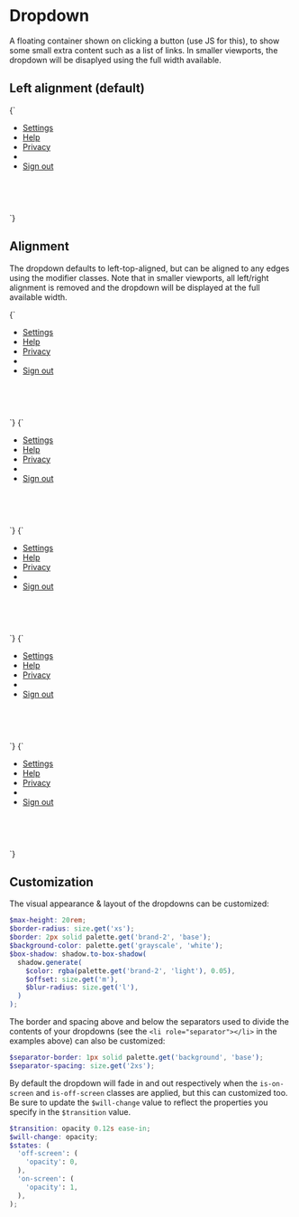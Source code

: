 
<Meta title="Atoms/Dropdown" />

# Dropdown

A floating container shown on clicking a button (use JS for this), to show some small extra content such as a list of links. In smaller viewports, the dropdown will be disaplyed using the full width available.

## Left alignment (default)

<Canvas>
  <Story name="Dropdown" inline={false} height="20rem">
    {`
      <div class="u-relative" style="height: 10rem; width: 30rem">
        <ul class="a-dropdown u-overflow-y-auto u-list-none">
          <li>
            <a href="/" class="a-button a-button--menu u-h6">Settings</a>
          </li>
          <li>
            <a href="/" class="a-button a-button--menu u-h6">Help</a>
          </li>
          <li>
            <a href="/" class="a-button a-button--menu u-h6">Privacy</a>
          </li>
          <li role="separator"></li>
          <li>
            <a href="/" class="a-button a-button--menu u-h6">Sign out</a>
          </li>
        </ul>
      </div>
    `}
  </Story>
</Canvas>

## Alignment

The dropdown defaults to left-top-aligned, but can be aligned to any edges using the modifier classes. Note that in smaller viewports, all left/right alignment is removed and the dropdown will be displayed at the full available width.

<Canvas>
  <Story name="a-dropdown--right" inline={false} height="20rem">
    {`
      <div class="u-relative" style="height: 10rem; width: 100%">
        <ul class="a-dropdown a-dropdown--right u-overflow-y-auto u-list-none">
          <li>
            <a href="/" class="a-button a-button--menu u-h6">Settings</a>
          </li>
          <li>
            <a href="/" class="a-button a-button--menu u-h6">Help</a>
          </li>
          <li>
            <a href="/" class="a-button a-button--menu u-h6">Privacy</a>
          </li>
          <li role="separator"></li>
          <li>
            <a href="/" class="a-button a-button--menu u-h6">Sign out</a>
          </li>
        </ul>
      </div>
    `}
  </Story>
  <Story name="a-dropdown--top" inline={false} height="20rem">
    {`
      <div class="u-relative u-flex" style="height: 10rem; width: 100%">
        <ul class="a-dropdown a-dropdown--top u-overflow-y-auto u-list-none">
          <li>
            <a href="/" class="a-button a-button--menu u-h6">Settings</a>
          </li>
          <li>
            <a href="/" class="a-button a-button--menu u-h6">Help</a>
          </li>
          <li>
            <a href="/" class="a-button a-button--menu u-h6">Privacy</a>
          </li>
          <li role="separator"></li>
          <li>
            <a href="/" class="a-button a-button--menu u-h6">Sign out</a>
          </li>
        </ul>
      </div>
    `}
  </Story>
  <Story name="a-dropdown--top a-dropdown--right" inline={false} height="20rem">
    {`
      <div class="u-relative u-flex" style="height: 10rem; width: 100%">
        <ul class="a-dropdown a-dropdown--top a-dropdown--right u-overflow-y-auto u-list-none">
          <li>
            <a href="/" class="a-button a-button--menu u-h6">Settings</a>
          </li>
          <li>
            <a href="/" class="a-button a-button--menu u-h6">Help</a>
          </li>
          <li>
            <a href="/" class="a-button a-button--menu u-h6">Privacy</a>
          </li>
          <li role="separator"></li>
          <li>
            <a href="/" class="a-button a-button--menu u-h6">Sign out</a>
          </li>
        </ul>
      </div>
    `}
  </Story>
  <Story name="a-dropdown--bottom dropdown--full" inline={false} height="20rem">
    {`
      <div class="u-relative u-flex" style="height: 10rem; width: 100%">
        <ul class="a-dropdown a-dropdown--full-width u-overflow-y-auto u-list-none">
          <li>
            <a href="/" class="a-button a-button--menu u-h6">Settings</a>
          </li>
          <li>
            <a href="/" class="a-button a-button--menu u-h6">Help</a>
          </li>
          <li>
            <a href="/" class="a-button a-button--menu u-h6">Privacy</a>
          </li>
          <li role="separator"></li>
          <li>
            <a href="/" class="a-button a-button--menu u-h6">Sign out</a>
          </li>
        </ul>
      </div>
    `}
  </Story>
  <Story name="a-dropdown--top dropdown--full" inline={false} height="20rem">
    {`
      <div class="u-relative u-flex" style="height: 10rem; width: 100%">
        <ul class="a-dropdown a-dropdown--top a-dropdown--full-width u-overflow-y-auto u-list-none">
          <li>
            <a href="/" class="a-button a-button--menu u-h6">Settings</a>
          </li>
          <li>
            <a href="/" class="a-button a-button--menu u-h6">Help</a>
          </li>
          <li>
            <a href="/" class="a-button a-button--menu u-h6">Privacy</a>
          </li>
          <li role="separator"></li>
          <li>
            <a href="/" class="a-button a-button--menu u-h6">Sign out</a>
          </li>
        </ul>
      </div>
    `}
  </Story>
</Canvas>

## Customization

The visual appearance & layout of the dropdowns can be customized:

```scss
$max-height: 20rem;
$border-radius: size.get('xs');
$border: 2px solid palette.get('brand-2', 'base');
$background-color: palette.get('grayscale', 'white');
$box-shadow: shadow.to-box-shadow(
  shadow.generate(
    $color: rgba(palette.get('brand-2', 'light'), 0.05),
    $offset: size.get('m'),
    $blur-radius: size.get('l'),
  )
);
```

The border and spacing above and below the separators used to divide the contents of your dropdowns (see the `<li role="separator"></li>` in the examples above) can also be customized:

```scss
$separator-border: 1px solid palette.get('background', 'base');
$separator-spacing: size.get('2xs');
```

By default the dropdown will fade in and out respectively when the `is-on-screen` and `is-off-screen` classes are applied, but this can customized too. Be sure to update the `$will-change` value to reflect the properties you specify in the `$transition` value.

```scss
$transition: opacity 0.12s ease-in;
$will-change: opacity;
$states: (
  'off-screen': (
    'opacity': 0,
  ),
  'on-screen': (
    'opacity': 1,
  ),
);
```
